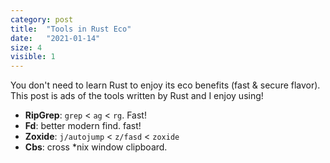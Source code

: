 ```yaml
---
category: post
title:  "Tools in Rust Eco"
date:   "2021-01-14"
size: 4
visible: 1
---
```


You don't need to learn Rust to enjoy its eco benefits (fast & secure flavor). This post is ads of the tools written by Rust and I enjoy using!

* **RipGrep**: `grep` \< `ag` \< `rg`. Fast!
* **Fd**: better modern find. fast!
* **Zoxide**: `j/autojump` \< `z/fasd` \< `zoxide`
* **Cbs**: cross *nix window clipboard.
